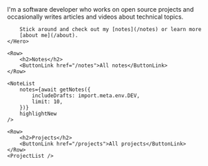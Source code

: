 
<Root title="Isaac Corbrey">
	<Hero title="Hey! I'm Isaac">
		I'm a software developer who works on open source projects and
		occasionally writes articles and videos about technical topics.
		
		Stick around and check out my [notes](/notes) or learn more
		[about me](/about).
	</Hero>

	<Row>
		<h2>Notes</h2>
		<ButtonLink href="/notes">All notes</ButtonLink>
	</Row>
	
	<NoteList
		notes={await getNotes({
			includeDrafts: import.meta.env.DEV,
			limit: 10,
		})}
		highlightNew
	/>

	<Row>
		<h2>Projects</h2>
		<ButtonLink href="/projects">All projects</ButtonLink>
	</Row>
	<ProjectList />
</Root>
